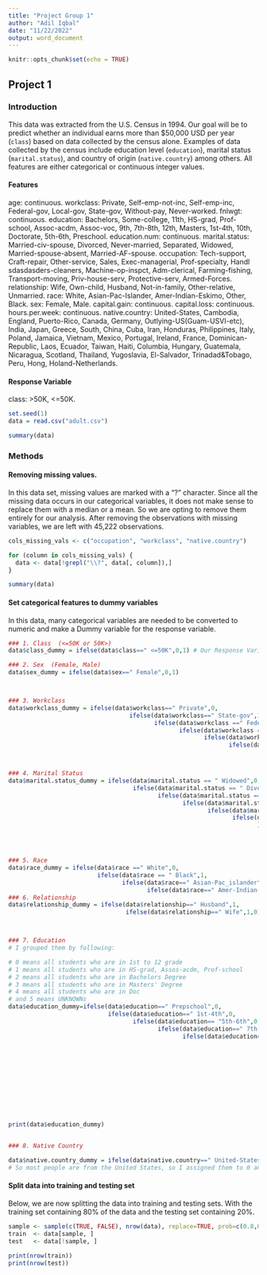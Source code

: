 ```yaml
---
title: "Project Group 1"
author: "Adil Iqbal"
date: "11/22/2022"
output: word_document
---
```


```r
knitr::opts_chunk$set(echo = TRUE)
```

## Project 1

### Introduction

This data was extracted from the U.S. Census in 1994. Our goal will be to predict whether an individual earns more than $50,000 USD per year (`class`) based on data collected by the census alone. Examples of data collected by the census include education level (`education`), marital status (`marital.status`), and country of origin (`native.country`) among others. All features are either categorical or continuous integer values.


#### Features

age: continuous.
workclass: Private, Self-emp-not-inc, Self-emp-inc, Federal-gov, Local-gov, State-gov, Without-pay, Never-worked.
fnlwgt: continuous.
education: Bachelors, Some-college, 11th, HS-grad, Prof-school, Assoc-acdm, Assoc-voc, 9th, 7th-8th, 12th, Masters, 1st-4th, 10th, Doctorate, 5th-6th, Preschool.
education.num: continuous.
marital.status: Married-civ-spouse, Divorced, Never-married, Separated, Widowed, Married-spouse-absent, Married-AF-spouse.
occupation: Tech-support, Craft-repair, Other-service, Sales, Exec-managerial, Prof-specialty, Handl sdasdasders-cleaners, Machine-op-inspct, Adm-clerical, Farming-fishing, Transport-moving, Priv-house-serv, Protective-serv, Armed-Forces.
relationship: Wife, Own-child, Husband, Not-in-family, Other-relative, Unmarried.
race: White, Asian-Pac-Islander, Amer-Indian-Eskimo, Other, Black.
sex: Female, Male.
capital.gain: continuous.
capital.loss: continuous.
hours.per.week: continuous.
native.country: United-States, Cambodia, England, Puerto-Rico, Canada, Germany, Outlying-US(Guam-USVI-etc), India, Japan, Greece, South, China, Cuba, Iran, Honduras, Philippines, Italy, Poland, Jamaica, Vietnam, Mexico, Portugal, Ireland, France, Dominican-Republic, Laos, Ecuador, Taiwan, Haiti, Columbia, Hungary, Guatemala, Nicaragua, Scotland, Thailand, Yugoslavia, El-Salvador, Trinadad&Tobago, Peru, Hong, Holand-Netherlands.

#### Response Variable

class: >50K, <=50K.

```r
set.seed(1)
data = read.csv("adult.csv")

summary(data)
```

### Methods

#### Removing missing values. 

In this data set, missing values are marked with a "?" character. Since all the missing data occurs in our categorical variables, it does not make sense to replace them with a median or a mean. So we are opting to remove them entirely for our analysis. After removing the observations with missing variables, we are left with 45,222 observations.

```r
cols_missing_vals <- c("occupation", "workclass", "native.country")

for (column in cols_missing_vals) {
  data <- data[!grepl("\\?", data[, column]),]
}

summary(data)
```

#### Set categorical features to dummy variables
In this data, many categorical variables are needed to be converted to numeric and make a Dummy variable for the response variable.

```r
### 1. Class  (<=50K or 50K>)
data$class_dummy = ifelse(data$class==" <=50K",0,1) # Our Response Variable. I made 0 for below 50K and 1 for above 50K

### 2. Sex  (Female, Male)
data$sex_dummy = ifelse(data$sex==" Female",0,1)



### 3. Workclass
data$workclass_dummy = ifelse(data$workclass==" Private",0,
                                  ifelse(data$workclass==" State-gov",1,
                                         ifelse(data$workclass ==" Federal-gov",2,
                                                ifelse(data$workclass == " Self-emp-not-inc",3, 
                                                       ifelse(data$workclass==" Self-emp-inc",4, 
                                                              ifelse(data$workclass==" Local-gov",5,6)))))) #



### 4. Marital Status
data$marital.status_dummy = ifelse(data$marital.status == " Widowed",0,
                                   ifelse(data$marital.status == " Divorced",1,
                                          ifelse(data$marital.status == " Separated",2,
                                                 ifelse(data$marital.status == " Never-married",3,
                                                        ifelse(data$marital.status== " Married-civ-spouse",4,
                                                               ifelse(data$marital.status==" Married-AF-spouse",4,5
                                                                      ))))))




### 5. Race
data$race_dummy = ifelse(data$race ==" White",0,
                         ifelse(data$race == " Black",1,
                                ifelse(data$race==" Asian-Pac_islander",2,
                                       ifelse(data$race==" Amer-Indian-Eskimo",3,4))))
### 6. Relationship
data$relationship_dummy = ifelse(data$relationship==" Husband",1,
                                 ifelse(data$relationship==" Wife",1,0))



### 7. Education
# I grouped them by following:

# 0 means all students who are in 1st to 12 grade
# 1 means all students who are in HS-grad, Assos-acdm, Prof-school
# 2 means all students who are in Bachelors Degree
# 3 means all students who are in Masters' Degree
# 4 means all students who are in Doc 
# and 5 means UNKNOWNs
data$education_dummy=ifelse(data$education==" Prepschool",0,
                            ifelse(data$education==" 1st-4th",0,
                                   ifelse(data$education== "5th-6th",0,
                                          ifelse(data$education==" 7th-8th",0,
                                                 ifelse(data$education==" 9th",0, ifelse(data$education==" 10th",0,
                                                                                                ifelse(data$education==" 11th",0,
                                                                                                       ifelse(data$education==" 12th",0,
                                                                                                              ifelse(data$education==" HS-grad",1,
                                                                                                                     ifelse(data$education==" Assos-voc", 1,
                                                                                                                            ifelse(data$education==" Assoc-acdm",1,
                                                                                                                                   ifelse(data$education==" Prof-school",1,
                                                                                                                                          ifelse(data$education==" Some-college",1,
                                                                                                                                                 ifelse(data$education==" Bachelors",2,
                                                                                                                                                        ifelse(data$education==" Masters",3,
                                                                                                                                                               ifelse(data$education==" Doctorate",4, 5))))))))))))))))

print(data$education_dummy)


### 8. Native Country

data$native.country_dummy = ifelse(data$native.country==" United-States",0,1)
# So most people are from the United States, so I assigned them to 0 and other countries to 1


```


#### Split data into training and testing set

Below, we are now splitting the data into training and testing sets. With the training set containing 80% of the data and the testing set containing 20%. 

```r
sample <- sample(c(TRUE, FALSE), nrow(data), replace=TRUE, prob=c(0.8,0.2))
train  <- data[sample, ]
test   <- data[!sample, ]

print(nrow(train))
print(nrow(test))
```


